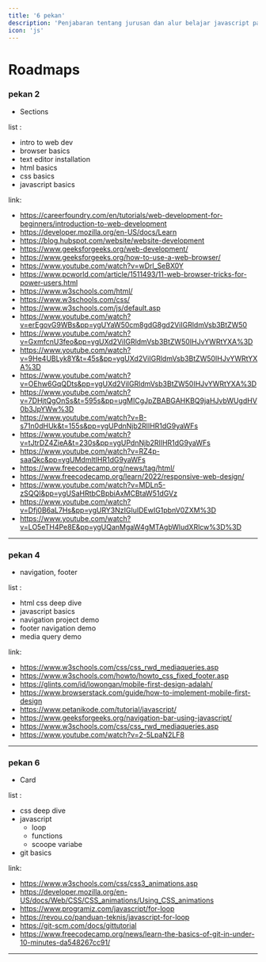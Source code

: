 ```yaml
---
title: '6 pekan'
description: 'Penjabaran tentang jurusan dan alur belajar javascript path'
icon: 'js'
---
```


# Roadmaps

### pekan 2

- Sections

list :

- intro to web dev
- browser basics
- text editor installation
- html basics
- css basics
- javascript basics

link:

- https://careerfoundry.com/en/tutorials/web-development-for-beginners/introduction-to-web-development
- https://developer.mozilla.org/en-US/docs/Learn
- https://blog.hubspot.com/website/website-development
- https://www.geeksforgeeks.org/web-development/
- https://www.geeksforgeeks.org/how-to-use-a-web-browser/
- https://www.youtube.com/watch?v=wDrl_SeBX0Y
- https://www.pcworld.com/article/1511493/11-web-browser-tricks-for-power-users.html
- https://www.w3schools.com/html/
- https://www.w3schools.com/css/
- https://www.w3schools.com/js/default.asp
- https://www.youtube.com/watch?v=erEgovG9WBs&pp=ygUYaW50cm8gdG8gd2ViIGRldmVsb3BtZW50
- https://www.youtube.com/watch?v=GxmfcnU3feo&pp=ygUXd2ViIGRldmVsb3BtZW50IHJvYWRtYXA%3D
- https://www.youtube.com/watch?v=9He4UBLyk8Y&t=45s&pp=ygUXd2ViIGRldmVsb3BtZW50IHJvYWRtYXA%3D
- https://www.youtube.com/watch?v=OEhw6GqQDts&pp=ygUXd2ViIGRldmVsb3BtZW50IHJvYWRtYXA%3D
- https://www.youtube.com/watch?v=7DHjtQgOnSs&t=595s&pp=ugMICgJpZBABGAHKBQ9jaHJvbWUgdHV0b3JpYWw%3D
- https://www.youtube.com/watch?v=B-s71n0dHUk&t=155s&pp=ygUPdnNjb2RlIHR1dG9yaWFs
- https://www.youtube.com/watch?v=tJtrDZ4ZieA&t=230s&pp=ygUPdnNjb2RlIHR1dG9yaWFs
- https://www.youtube.com/watch?v=RZ4p-saaQkc&pp=ygUMdmltIHR1dG9yaWFs
- https://www.freecodecamp.org/news/tag/html/
- https://www.freecodecamp.org/learn/2022/responsive-web-design/
- https://www.youtube.com/watch?v=MDLn5-zSQQI&pp=ygUSaHRtbCBpbiAxMCBtaW51dGVz
- https://www.youtube.com/watch?v=Dfj0B6aL7Hs&pp=ygURY3NzIGluIDEwIG1pbnV0ZXM%3D
- https://www.youtube.com/watch?v=LO5eTH4Pe8E&pp=ygUQanMgaW4gMTAgbWludXRlcw%3D%3D

---

### pekan 4

- navigation, footer

list :

- html css deep dive
- javascript basics
- navigation project demo
- footer navigation demo
- media query demo

link:

- https://www.w3schools.com/css/css_rwd_mediaqueries.asp
- https://www.w3schools.com/howto/howto_css_fixed_footer.asp
- https://glints.com/id/lowongan/mobile-first-design-adalah/
- https://www.browserstack.com/guide/how-to-implement-mobile-first-design
- https://www.petanikode.com/tutorial/javascript/
- https://www.geeksforgeeks.org/navigation-bar-using-javascript/
- https://www.w3schools.com/css/css_rwd_mediaqueries.asp
- https://www.youtube.com/watch?v=2-5LpaN2LF8


---

### pekan 6

- Card

list :

- css deep dive
- javascript
  - loop
  - functions
  - scoope variabe
- git basics

link:

- https://www.w3schools.com/css/css3_animations.asp
- https://developer.mozilla.org/en-US/docs/Web/CSS/CSS_animations/Using_CSS_animations
- https://www.programiz.com/javascript/for-loop
- https://revou.co/panduan-teknis/javascript-for-loop
- https://git-scm.com/docs/gittutorial
- https://www.freecodecamp.org/news/learn-the-basics-of-git-in-under-10-minutes-da548267cc91/

---